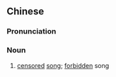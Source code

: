 ==Chinese==
{{zh-forms}}
{{wikipedia|lang=zh}}

===Pronunciation===
{{zh-pron
|m=jìngē
|c=gam3 go1
|cat=n
}}

===Noun===
{{zh-noun}}

# [[censor]]ed [[song]]; [[forbidden]] song

{{zh-cat|Music}}